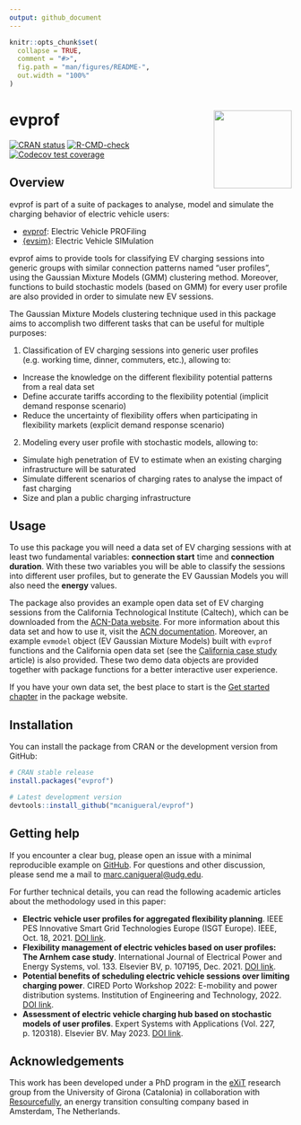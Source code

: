 ```yaml
---
output: github_document
---
```


<!-- README.md is generated from README.Rmd. Please edit that file -->

```r
knitr::opts_chunk$set(
  collapse = TRUE,
  comment = "#>",
  fig.path = "man/figures/README-",
  out.width = "100%"
)
```

# evprof <a href='https://mcanigueral.github.io/evprof/'><img src='man/figures/logo.png' align="right" height="139" /></a>

<!-- badges: start -->
[![CRAN status](https://www.r-pkg.org/badges/version/evprof)](https://cran.r-project.org/package=evprof)
[![R-CMD-check](https://github.com/mcanigueral/evprof/actions/workflows/R-CMD-check.yaml/badge.svg)](https://github.com/mcanigueral/evprof/actions/workflows/R-CMD-check.yaml)
[![Codecov test coverage](https://codecov.io/gh/mcanigueral/evprof/branch/master/graph/badge.svg)](https://app.codecov.io/gh/mcanigueral/evprof?branch=master)
<!-- badges: end -->


## Overview

evprof is part of a suite of packages to analyse, model and simulate the charging behavior of electric vehicle users:

* [evprof](https://mcanigueral.github.io/evprof/): Electric Vehicle PROFiling
* [{evsim}](https://mcanigueral.github.io/evsim/): Electric Vehicle SIMulation

evprof aims to provide tools for classifying EV charging sessions into generic groups with similar connection patterns named "user profiles", using the Gaussian Mixture Models (GMM) clustering method. Moreover, functions to build stochastic models (based on GMM) for every user profile are also provided in order to simulate new EV sessions.

The Gaussian Mixture Models clustering technique used in this package aims to accomplish two different tasks that can be useful for multiple purposes:

1. Classification of EV charging sessions into generic user profiles (e.g. working time, dinner, commuters, etc.), allowing to:
  * Increase the knowledge on the different flexibility potential patterns from a real data set
  * Define accurate tariffs according to the flexibility potential (implicit demand response scenario)
  * Reduce the uncertainty of flexibility offers when participating in flexibility markets (explicit demand response scenario)
2. Modeling every user profile with stochastic models, allowing to:
  * Simulate high penetration of EV to estimate when an existing charging infrastructure will be saturated
  * Simulate different scenarios of charging rates to analyse the impact of fast charging
  * Size and plan a public charging infrastructure


## Usage

To use this package you will need a data set of EV charging sessions with at least two fundamental variables: **connection start** time and **connection duration**. 
With these two variables you will be able to classify the sessions into different user profiles, but to generate the EV Gaussian Models you will also need the **energy** values.

The package also provides an example open data set of EV charging sessions from the California Technological Institute (Caltech), which can be downloaded from the [ACN-Data website](https://ev.caltech.edu/dataset). For more information about this data set and how to use it, visit the [ACN documentation](https://acnportal.readthedocs.io/en/latest/). Moreover, an example `evmodel` object (EV Gaussian Mixture Models) built with `evprof` functions and the California open data set (see the [California case study](https://mcanigueral.github.io/evprof/articles/california.html) article) is also provided. These two demo data objects are provided together with package functions for a better interactive user experience.

If you have your own data set, the best place to start is the [Get started chapter](https://mcanigueral.github.io/evprof/articles/evprof.html) in the package website. 


## Installation

You can install the package from CRAN or the development version from GitHub:

```r
# CRAN stable release
install.packages("evprof")

# Latest development version
devtools::install_github("mcanigueral/evprof")
```


## Getting help

If you encounter a clear bug, please open an issue with a minimal reproducible example on [GitHub](https://github.com/mcanigueral/evprof/issues). For questions and other discussion, please send me a mail to [marc.canigueral@udg.edu](mailto:marc.canigueral@udg.edu).

For further technical details, you can read the following academic articles about the methodology used in this paper:

* **Electric vehicle user profiles for aggregated flexibility planning**. IEEE PES Innovative Smart Grid Technologies Europe (ISGT Europe). IEEE, Oct. 18, 2021. [DOI link](https://doi.org/10.1109/isgteurope52324.2021.9639931).
* **Flexibility management of electric vehicles based on user profiles: The Arnhem case study**. International Journal of Electrical Power and Energy Systems, vol. 133. Elsevier BV, p. 107195, Dec. 2021. [DOI link](https://doi.org/10.1016/j.ijepes.2021.107195).
* **Potential benefits of scheduling electric vehicle sessions over limiting charging power**. CIRED Porto Workshop 2022: E-mobility and power distribution systems. Institution of Engineering and Technology, 2022. [DOI link](https://ieeexplore.ieee.org/abstract/document/9841653).
* **Assessment of electric vehicle charging hub based on stochastic models of user profiles**. Expert Systems with Applications (Vol. 227, p. 120318). Elsevier BV. May 2023. [DOI link](https://doi.org/10.1016/j.eswa.2023.120318).


## Acknowledgements

This work has been developed under a PhD program in the [eXiT](https://exit.udg.edu) research group from the University of Girona (Catalonia) in collaboration with [Resourcefully](https://resourcefully.nl/), an energy transition consulting company based in Amsterdam, The Netherlands.

